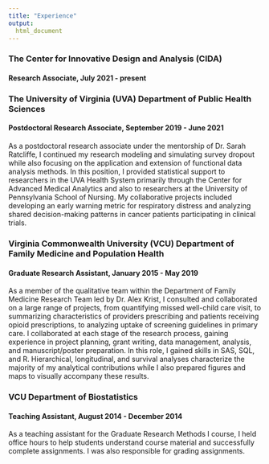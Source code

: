 ```yaml
---
title: "Experience"
output: 
  html_document
---
```


### The Center for Innovative Design and Analysis (CIDA)
#### Research Associate, July 2021 - present



### The University of Virginia (UVA) Department of Public Health Sciences
#### Postdoctoral Research Associate, September 2019 - June 2021

As a postdoctoral research associate under the mentorship of Dr. Sarah Ratcliffe, I continued my research modeling and simulating survey dropout while also focusing on the application and extension of functional data analysis methods. In this position, I provided statistical support to researchers in the UVA Health System primarily through the Center for Advanced Medical Analytics and also to researchers at the University of Pennsylvania School of Nursing. My collaborative projects included developing an early warning metric for respiratory distress and analyzing shared decision-making patterns in cancer patients participating in clinical trials. 




### Virginia Commonwealth University (VCU) Department of Family Medicine and Population Health
#### Graduate Research Assistant, January 2015 - May 2019

As a member of the qualitative team within the Department of Family Medicine Research Team led by Dr. Alex Krist, I consulted and collaborated on a large range of projects, from quantifying missed well-child care visit, to summarizing characteristics of providers prescribing and patients receiving opioid prescriptions, to analyzing uptake of screening guidelines in primary care. I collaborated at each stage of the research process, gaining experience in project planning, grant writing, data management, analysis, and manuscript/poster preparation. In this role, I gained skills in SAS, SQL, and R. Hierarchical, longitudinal, and survival analyses characterize the majority of my analytical contributions while I also prepared figures and maps to visually accompany these results. 



### VCU Department of Biostatistics
#### Teaching Assistant, August 2014 - December 2014

As a teaching assistant for the Graduate Research Methods I course, I held office hours to help students understand course material and successfully complete assignments. I was also responsible for grading assignments.

